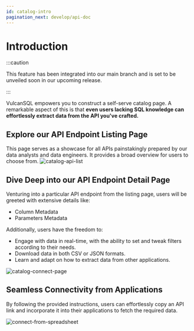 ```yaml
---
id: catalog-intro
pagination_next: develop/api-doc
---
```


# Introduction

:::caution

This feature has been integrated into our main branch and is set to be unveiled soon in our upcoming release.

:::

VulcanSQL empowers you to construct a self-serve catalog page. A remarkable aspect of this is that **even users lacking SQL knowledge can effortlessly extract data from the API you've crafted.**

## Explore our API Endpoint Listing Page
This page serves as a showcase for all APIs painstakingly prepared by our data analysts and data engineers. It provides a broad overview for users to choose from.
![catalog-api-list](./img/catalog-api-list.png)


## Dive Deep into our API Endpoint Detail Page
Venturing into a particular API endpoint from the listing page, users will be greeted with extensive details like:
* Column Metadata
* Parameters Metadata


Additionally, users have the freedom to:
* Engage with data in real-time, with the ability to set and tweak filters according to their needs.
* Download data in both CSV or JSON formats.
* Learn and adapt on how to extract data from other applications.

![catalog-connect-page](./img/catalog-connect-page.png)

## Seamless Connectivity from Applications
By following the provided instructions, users can effortlessly copy an API link and incorporate it into their applications to fetch the required data.

![connect-from-spreadsheet](./img/connect-from-spreadsheet.png)
